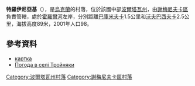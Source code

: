 {{coord|49|37|35|N|33|17|52|E|scale:100000_region:UA|display=title}}

'''特羅伊尼亞基'''（{{lang-uk|Тройняки}}），是[[烏克蘭|烏克蘭]]的村落，位於該國中部[[波爾塔瓦州|波爾塔瓦州]]，由[[謝梅尼夫卡區|謝梅尼夫卡區]]負責管轄，處於[[霍羅爾河|霍羅爾河]]左岸，分別距離[[巴庫米夫卡_(謝梅尼夫卡區)|巴庫米夫卡]]1.5公里和[[沃夫巴西夫卡|沃夫巴西夫卡]]2.5公里，海拔高度89米，2001年人口98。

==參考資料==
* [http://gska2.rada.gov.ua/pls/z7502/A005?rdat1=16.02.2009&rf7571=26637 картка]{{dead link|date=2018年3月 |bot=InternetArchiveBot |fix-attempted=yes }}
* [http://weather.in.ua/ua/poltavskaja/26461 Погода в селі Тройняки] {{Wayback|url=http://weather.in.ua/ua/poltavskaja/26461 |date=20111219210320 }}

{{DEFAULTSORT:Тройняки}}
[[Category:波爾塔瓦州村落|Category:波爾塔瓦州村落]]
[[Category:謝梅尼夫卡區村落|Category:謝梅尼夫卡區村落]]


{{Poltava-geo-stub}}